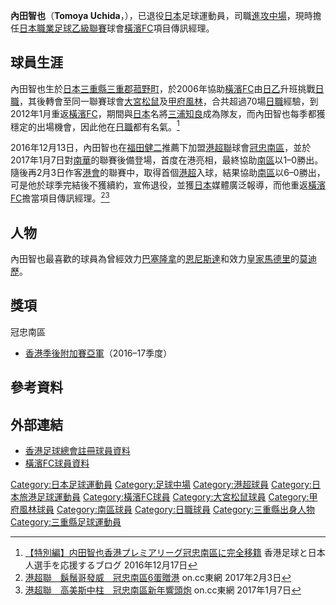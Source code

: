 {{Infobox football biography
| name        = 內田智也 <br> Tomoya Uchida
| image       = Tomoya Uchida.jpg
| fullname    = Tomoya Uchida
| nickname    = 
| birth_date  = {{birth date and age|1983|7|10}}
| birth_place = {{JPN}}[[三重縣|三重縣]][[三重郡|三重郡]][[菰野町|菰野町]]
| height      = {{height|m=1.66}}
| position    = [[進攻中場|進攻中場]]
| currentclub = 已退役
| clubnumber  = 
| youthyears1 = 1999–2001
| youthclubs1 = 四日市市中央區科技中學
| years1 = 2002–2007
| clubs1 = [[橫濱FC|橫濱FC]]
| caps1  = 185
| goals1 = 13
| years2 = 2008–2010
| clubs2 = [[大宮松鼠|大宮松鼠]]
| caps2  = 46
| goals2 = 3
| years3 = 2011
| clubs3 = [[甲府風林|甲府風林]]
| caps3  = 9
| goals3 = 0
| years4 = 2012–2016
| clubs4 = [[橫濱FC|橫濱FC]]
| caps4  = 68
| goals4 = 6
| years5 = 2017
| clubs5 = [[南區足球會|南區]]
| caps5  = 11
| goals5 = 0
| nationalyears1 = 
| nationalteam1 = 
| nationalcaps1 = 
| nationalgoals1 = 
| pcupdate = 
}}
{{japanese|japanese=內田 智也|kana=うちだ ともや|romaji=Uchida Tomoya}}

'''內田智也'''（'''Tomoya Uchida'''，{{bd|1983年|7月10日}}），已退役[[日本|日本]]足球運動員，司職[[進攻中場|進攻中場]]，現時擔任[[日本職業足球乙級聯賽|日本職業足球乙級聯賽]]球會[[橫濱FC|橫濱FC]]項目傳訊經理。

==球員生涯==
內田智也生於[[日本|日本]][[三重縣|三重縣]][[三重郡|三重郡]][[菰野町|菰野町]]，於2006年協助[[橫濱FC|橫濱FC]]由[[日乙|日乙]]升班挑戰[[日職|日職]]，其後轉會至同一聯賽球會[[大宮松鼠|大宮松鼠]]及[[甲府風林|甲府風林]]，合共超過70場[[日職|日職]]經驗，到2012年1月重返[[橫濱FC|橫濱FC]]，期間與[[日本|日本]]名將[[三浦知良|三浦知良]]成為隊友，而內田智也每季都獲穩定的出場機會，因此他在[[日職|日職]]都有名氣。<ref>[http://hkfootballpanda.blog.jp/archives/68014716.html 【特別編】内田智也香港プレミアリーグ冠忠南區に完全移籍] {{Wayback|url=http://hkfootballpanda.blog.jp/archives/68014716.html |date=20190425075245 }} 香港足球と日本人選手を応援するブログ 2016年12月17日</ref>

2016年12月13日，內田智也在[[福田健二|福田健二]]推薦下加盟[[港超聯|港超聯]]球會[[南區足球會|冠忠南區]]，並於2017年1月7日對[[南華足球隊|南華]]的聯賽後備登場，首度在港亮相，最終協助[[南區足球會|南區]]以1–0勝出。隨後再2月3日作客[[香港足球會|港會]]的聯賽中，取得首個[[港超|港超]]入球，結果協助[[南區足球會|南區]]以6–0勝出，可是他於球季完結後不獲續約，宣佈退役，並獲[[日本|日本]]媒體廣泛報導，而他重返[[橫濱FC|橫濱FC]]擔當項目傳訊經理。<ref>[http://hk.on.cc/hk/bkn/cnt/sport/20170203/bkn-20170203221336585-0203_00882_001.html 港超聯　鬍鬚哥發威　冠忠南區6蛋贈港] {{Wayback|url=http://hk.on.cc/hk/bkn/cnt/sport/20170203/bkn-20170203221336585-0203_00882_001.html |date=20170204003421 }} on.cc東網 2017年2月3日</ref><ref>[http://hk.on.cc/hk/bkn/cnt/sport/20170107/bkn-20170107163806647-0107_00882_001.html 港超聯　高美斯中柱　冠忠南區新年響頭炮] {{Wayback|url=http://hk.on.cc/hk/bkn/cnt/sport/20170107/bkn-20170107163806647-0107_00882_001.html |date=20190425135435 }} on.cc東網 2017年1月7日</ref>

==人物==
內田智也最喜歡的球員為曾經效力[[巴塞隆拿足球會|巴塞隆拿]]的[[恩尼斯達|恩尼斯達]]和效力[[皇家馬德里|皇家馬德里]]的[[莫迪歷|莫迪歷]]。

==獎項==
;冠忠南區
* [[2016–17年香港超級聯賽季後附加賽|香港季後附加賽亞軍]]（2016–17季度）

==參考資料==
{{Reflist}}

==外部連結==
* [https://hkfa.com/ch/club/50/detail?player=16090 香港足球總會註冊球員資料] {{Wayback|url=https://hkfa.com/ch/club/50/detail?player=16090 |date=20171012160242 }}
* [http://www.yokohamafc.com/team/member/07 橫濱FC球員資料] {{Wayback|url=http://www.yokohamafc.com/team/member/07 |date=20160918184642 }}

[[Category:日本足球運動員|Category:日本足球運動員]]
[[Category:足球中場|Category:足球中場]]
[[Category:港超球員|Category:港超球員]]
[[Category:日本旅港足球運動員|Category:日本旅港足球運動員]]
[[Category:橫濱FC球員|Category:橫濱FC球員]]
[[Category:大宮松鼠球員|Category:大宮松鼠球員]]
[[Category:甲府風林球員|Category:甲府風林球員]]
[[Category:南區球員|Category:南區球員]]
[[Category:日職球員|Category:日職球員]]
[[Category:三重縣出身人物|Category:三重縣出身人物]]
[[Category:三重縣足球運動員|Category:三重縣足球運動員]]